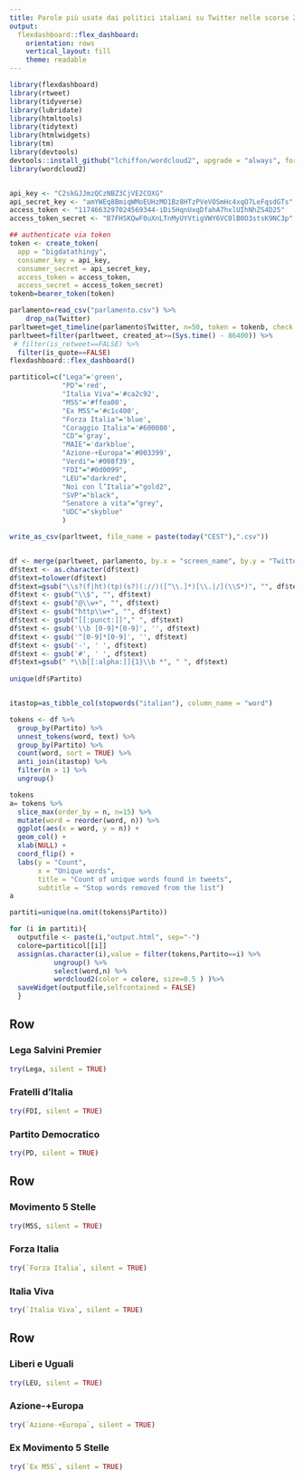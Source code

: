 ```yaml
---
title: Parole più usate dai politici italiani su Twitter nelle scorse 24 ore
output: 
  flexdashboard::flex_dashboard:
    orientation: rows
    vertical_layout: fill
    theme: readable
---
```


<style>

</style>

```r

library(flexdashboard)
library(rtweet)
library(tidyverse)
library(lubridate)
library(htmltools)
library(tidytext)
library(htmlwidgets)
library(tm)
library(devtools)
devtools::install_github("lchiffon/wordcloud2", upgrade = "always", force = TRUE)
library(wordcloud2)


api_key <- "C2skGJJmzQCzNBZ3CjVE2COXG"
api_secret_key <- "amYWEq8BmiqWMoEUHzMO1Bz8HTzPVeVOSmHc4xqO7LeFqsdGTs"
access_token <- "1174663297024569344-iDi5HqnUxqDfahA7hxlUIhNhZS4D25"
access_token_secret <- "B7FHSKQwF0uXnLTnMyUYVtigVWY6VC0lB0O3stsK9NC3p"

## authenticate via token
token <- create_token(
  app = "bigdatathingy",
  consumer_key = api_key,
  consumer_secret = api_secret_key,
  access_token = access_token,
  access_secret = access_token_secret)
tokenb=bearer_token(token)

parlamento=read_csv("parlamento.csv") %>% 
    drop_na(Twitter)
parltweet=get_timeline(parlamento$Twitter, n=50, token = tokenb, check = FALSE)
parltweet=filter(parltweet, created_at>=(Sys.time() - 86400)) %>% 
 # filter(is_retweet==FALSE) %>% 
  filter(is_quote==FALSE)
flexdashboard::flex_dashboard()

partiticol=c("Lega"='green',
             "PD"='red',
             "Italia Viva"='#ca2c92',
             "M5S"='#ffea00', 
             "Ex M5S"='#c1c400', 
             "Forza Italia"='blue',
             "Coraggio Italia"='#600080',
             "CD"='gray',
             "MAIE"='darkblue',
             "Azione-+Europa"='#003399',
             "Verdi"='#008f39',
             "FDI"="#0d0099",
             "LEU"="darkred",
             "Noi con l’Italia"="gold2",
             "SVP"="black",
             "Senatore a vita"="grey",
             "UDC"="skyblue"
             )

write_as_csv(parltweet, file_name = paste(today("CEST"),".csv"))


df <- merge(parltweet, parlamento, by.x = "screen_name", by.y = "Twitter")
df$text <- as.character(df$text)
df$text=tolower(df$text)
df$text=gsub("\\s?(f|ht)(tp)(s?)(://)([^\\.]*)[\\.|/](\\S*)", "", df$text)
df$text <- gsub("\\$", "", df$text) 
df$text <- gsub("@\\w+", "", df$text)
df$text <- gsub("http\\w+", "", df$text)
df$text <- gsub("[[:punct:]]"," ", df$text)
df$text <- gsub('\\b [0-9]*[0-9]', '', df$text)
df$text <- gsub('^[0-9]*[0-9]', '', df$text)
df$text <- gsub('-', ' ', df$text)
df$text <- gsub('#', ' ', df$text)
df$text=gsub(" *\\b[[:alpha:]]{1}\\b *", " ", df$text)
  
unique(df$Partito)


itastop=as_tibble_col(stopwords("italian"), column_name = "word")

tokens <- df %>% 
  group_by(Partito) %>% 
  unnest_tokens(word, text) %>%
  group_by(Partito) %>% 
  count(word, sort = TRUE) %>% 
  anti_join(itastop) %>% 
  filter(n > 1) %>% 
  ungroup()

tokens
a= tokens %>% 
  slice_max(order_by = n, n=15) %>% 
  mutate(word = reorder(word, n)) %>% 
  ggplot(aes(x = word, y = n)) +
  geom_col() +
  xlab(NULL) +
  coord_flip() +
  labs(y = "Count",
       x = "Unique words",
       title = "Count of unique words found in tweets",
       subtitle = "Stop words removed from the list")
a

partiti=unique(na.omit(tokens$Partito))

for (i in partiti){
  outputfile <- paste(i,"output.html", sep="-")
  colore=partiticol[[i]]
  assign(as.character(i),value = filter(tokens,Partito==i) %>% 
           ungroup() %>% 
           select(word,n) %>% 
           wordcloud2(color = colore, size=0.5 ) )%>% 
  saveWidget(outputfile,selfcontained = FALSE)
  }
```

Row
-----------------------------------------------------------------------

### Lega Salvini Premier

```r
try(Lega, silent = TRUE)
```


### Fratelli d'Italia
```r
try(FDI, silent = TRUE)
```


### Partito Democratico
```r
try(PD, silent = TRUE)
```



Row
-----------------------------------------------------------------------

### Movimento 5 Stelle

```r
try(M5S, silent = TRUE)
```

### Forza Italia

```r
try(`Forza Italia`, silent = TRUE)
```


### Italia Viva
```r
try(`Italia Viva`, silent = TRUE)
```



Row
-----------------------------------------------------------------------

### Liberi e Uguali

```r
try(LEU, silent = TRUE)
```


### Azione-+Europa

```r
try(`Azione-+Europa`, silent = TRUE)
```


### Ex Movimento 5 Stelle

```r
try(`Ex M5S`, silent = TRUE)
```

